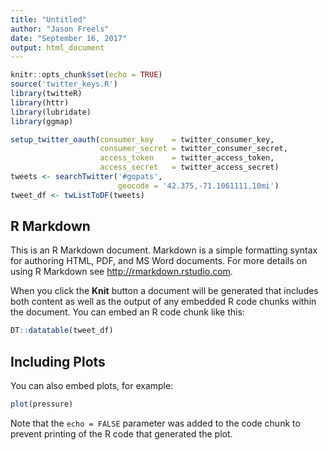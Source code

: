 ```yaml
---
title: "Untitled"
author: "Jason Freels"
date: "September 16, 2017"
output: html_document
---
```


```r
knitr::opts_chunk$set(echo = TRUE)
source('twitter_keys.R')
library(twitteR)
library(httr)
library(lubridate)
library(ggmap)

setup_twitter_oauth(consumer_key    = twitter_consumer_key,
                    consumer_secret = twitter_consumer_secret,
                    access_token    = twitter_access_token,
                    access_secret   = twitter_access_secret)
tweets <- searchTwitter('#gopats', 
                        geocode = '42.375,-71.1061111,10mi')
tweet_df <- twListToDF(tweets)
```

## R Markdown

This is an R Markdown document. Markdown is a simple formatting syntax for authoring HTML, PDF, and MS Word documents. For more details on using R Markdown see <http://rmarkdown.rstudio.com>.

When you click the **Knit** button a document will be generated that includes both content as well as the output of any embedded R code chunks within the document. You can embed an R code chunk like this:

```r
DT::datatable(tweet_df)
```

## Including Plots

You can also embed plots, for example:

```r
plot(pressure)
```

Note that the `echo = FALSE` parameter was added to the code chunk to prevent printing of the R code that generated the plot.
